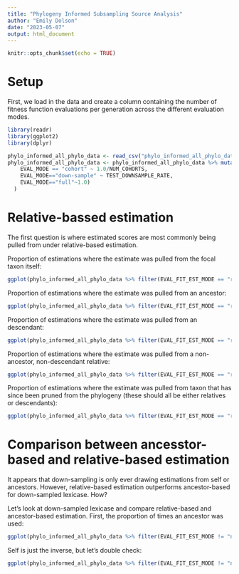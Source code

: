 ```yaml
---
title: "Phylogeny Informed Subsampling Source Analysis"
author: "Emily Dolson"
date: "2023-05-07"
output: html_document
---
```


```r
knitr::opts_chunk$set(echo = TRUE)
```

# Setup

First, we load in the data and create a column containing the number of fitness function evaluations per generation across the different evaluation modes.

```r
library(readr)
library(ggplot2)
library(dplyr)

phylo_informed_all_phylo_data <- read_csv("phylo_informed_all_phylo_data.csv")
phylo_informed_all_phylo_data <- phylo_informed_all_phylo_data %>% mutate(evals_per_gen = case_when(
    EVAL_MODE == "cohort" ~ 1.0/NUM_COHORTS, 
    EVAL_MODE=="down-sample" ~ TEST_DOWNSAMPLE_RATE, 
    EVAL_MODE=="full"~1.0)
  )

```

# Relative-bassed estimation

The first question is where estimated scores are most commonly being pulled from under relative-based estimation. 

Proportion of estimations where the estimate was pulled from the focal taxon itself:

```r
ggplot(phylo_informed_all_phylo_data %>% filter(EVAL_FIT_EST_MODE == "relative-opt", EVAL_MODE!="full")) + geom_boxplot(aes(x=as.factor(evals_per_gen), y=self_count/(other_count+ancestor_count+descendant_count+self_count+outside_count), color=EVAL_MODE, group=as.factor(evals_per_gen))) + facet_grid(cols=vars(DIAGNOSTIC), rows=vars(EVAL_MODE)) + theme_bw() + scale_y_continuous("Proportion of self lookups") + scale_x_discrete() + theme(legend.position = "none") + xlab("Evaluations per generation")

```

Proportion of estimations where the estimate was pulled from an ancestor:

```r
ggplot(phylo_informed_all_phylo_data %>% filter(EVAL_FIT_EST_MODE == "relative-opt", EVAL_MODE!="full")) + geom_boxplot(aes(x=as.factor(evals_per_gen), y=ancestor_count/(other_count+ancestor_count+descendant_count+self_count+outside_count), color=EVAL_MODE, group=as.factor(evals_per_gen))) + facet_grid(cols=vars(DIAGNOSTIC), rows=vars(EVAL_MODE)) + theme_bw() + scale_y_continuous("Proportion of ancestor lookups") + scale_x_discrete() + theme(legend.position = "none") + xlab("Evaluations per generation")

```

Proportion of estimations where the estimate was pulled from an descendant:

```r
ggplot(phylo_informed_all_phylo_data %>% filter(EVAL_FIT_EST_MODE == "relative-opt", EVAL_MODE!="full")) + geom_boxplot(aes(x=as.factor(evals_per_gen), y=descendant_count/(other_count+ancestor_count+descendant_count+self_count+outside_count), color=EVAL_MODE, group=as.factor(evals_per_gen))) + facet_grid(cols=vars(DIAGNOSTIC), rows=vars(EVAL_MODE)) + theme_bw() + scale_y_continuous("Proportion of descendant lookups") + scale_x_discrete() + theme(legend.position = "none") + xlab("Evaluations per generation")

```

Proportion of estimations where the estimate was pulled from a non-ancestor, non-descendant relative:

```r
ggplot(phylo_informed_all_phylo_data %>% filter(EVAL_FIT_EST_MODE == "relative-opt", EVAL_MODE!="full")) + geom_boxplot(aes(x=as.factor(evals_per_gen), y=other_count/(other_count+ancestor_count+descendant_count+self_count+outside_count), color=EVAL_MODE, group=as.factor(evals_per_gen))) + facet_grid(cols=vars(DIAGNOSTIC), rows=vars(EVAL_MODE)) + theme_bw() + scale_y_continuous("Proportion of relative lookups") + scale_x_discrete() + theme(legend.position = "none") + xlab("Evaluations per generation")

```

Proportion of estimations where the estimate was pulled from taxon that has since been pruned from the phylogeny (these should all be either relatives or descendants):

```r
ggplot(phylo_informed_all_phylo_data %>% filter(EVAL_FIT_EST_MODE == "relative-opt", EVAL_MODE!="full")) + geom_boxplot(aes(x=as.factor(evals_per_gen), y=outside_count/(other_count+ancestor_count+descendant_count+self_count+outside_count), color=EVAL_MODE, group=as.factor(evals_per_gen))) + facet_grid(cols=vars(DIAGNOSTIC), rows=vars(EVAL_MODE)) + theme_bw() + scale_y_continuous("Proportion of outside lookups") + scale_x_discrete() + theme(legend.position = "none") + xlab("Evaluations per generation")

```

# Comparison between ancesstor-based and relative-based estimation

It appears that down-sampling is only ever drawing estimations from self or ancestors. However, relative-based estimation outperforms ancestor-based for down-sampled lexicase. How?

Let's look at down-sampled lexicase and compare relative-based and ancestor-based estimation. First, the proportion of times an ancestor was used:

```r
ggplot(phylo_informed_all_phylo_data %>% filter(EVAL_FIT_EST_MODE != "none", EVAL_MODE=="down-sample")) + geom_boxplot(aes(x=EVAL_FIT_EST_MODE, y=ancestor_count/(other_count+ancestor_count+descendant_count+self_count+outside_count), group=EVAL_FIT_EST_MODE)) + facet_grid(cols=vars(DIAGNOSTIC), rows=vars(evals_per_gen)) + theme_bw() + scale_y_continuous("Proportion of ancestor lookups") + scale_x_discrete() + theme(legend.position = "none")
```

Self is just the inverse, but let's double check:

```r
ggplot(phylo_informed_all_phylo_data %>% filter(EVAL_FIT_EST_MODE != "none", EVAL_MODE=="down-sample")) + geom_boxplot(aes(x=EVAL_FIT_EST_MODE, y=self_count/(other_count+ancestor_count+descendant_count+self_count+outside_count), group=EVAL_FIT_EST_MODE)) + facet_grid(cols=vars(DIAGNOSTIC), rows=vars(evals_per_gen)) + theme_bw() + scale_y_continuous("Proportion of self lookups") + scale_x_discrete() + theme(legend.position = "none")
```
